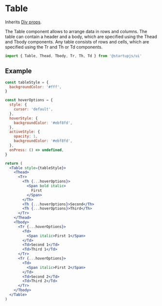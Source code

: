 
# Table
Inherits [Div props](/docs/en/components/Div).

The Table component allows to arrange data in rows and columns. The table can contain a header and a body, which are specified using the Thead and Tbody components. Any table consists of rows and cells, which are specified using the Tr and Th or Td components.

```jsx
import { Table, Thead, Tbody, Tr, Th, Td } from '@startupjs/ui'
```

## Example

```jsx example
const tableStyle = {
  backgroundColor: '#fff',
}

const hoverOptions = {
  style: {
    cursor: 'default',
  },
  hoverStyle: {
    backgroundColor: '#ebf8fd',
  },
  activeStyle: {
    opacity: 1,
    backgroundColor: '#ebf8fd',
  },
  onPress: () => undefined,
}

return (
  <Table style={tableStyle}>
    <Thead>
      <Tr>
        <Th {...hoverOptions}>
          <Span bold italic>
            First
          </Span>
        </Th>
        <Th {...hoverOptions}>Second</Th>
        <Th {...hoverOptions}>Third</Th>
      </Tr>
    </Thead>
    <Tbody>
      <Tr {...hoverOptions}>
        <Td>
          <Span italic>First 1</Span>
        </Td>
        <Td>Second 1</Td>
        <Td>Third 1</Td>
      </Tr>
      <Tr {...hoverOptions}>
        <Td>
          <Span italic>First 2</Span>
        </Td>
        <Td>Second 2</Td>
        <Td>Third 2</Td>
      </Tr>
    </Tbody>
  </Table>
)
```
